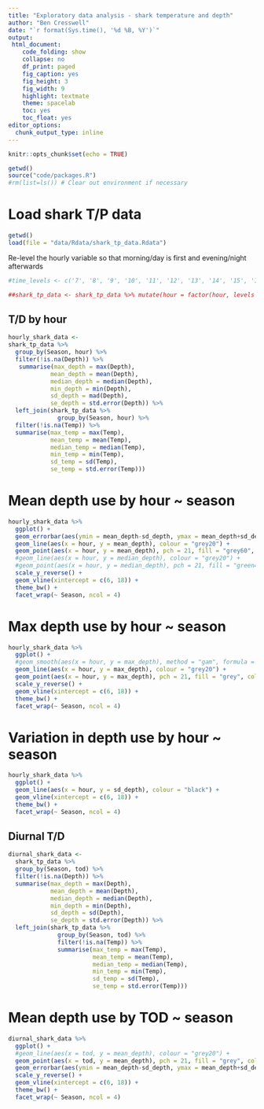 ```yaml
---
title: "Exploratory data analysis - shark temperature and depth"
author: "Ben Cresswell"
date: "`r format(Sys.time(), '%d %B, %Y')`"
output: 
 html_document:
    code_folding: show
    collapse: no
    df_print: paged
    fig_caption: yes
    fig_height: 3
    fig_width: 9
    highlight: textmate
    theme: spacelab
    toc: yes
    toc_float: yes
editor_options: 
  chunk_output_type: inline
---
```



```r
knitr::opts_chunk$set(echo = TRUE)
```


```r
getwd()
source("code/packages.R")
#rm(list=ls()) # Clear out environment if necessary
```


# Load shark T/P data
```r
getwd()
load(file = "data/Rdata/shark_tp_data.Rdata")
```

Re-level the hourly variable so that morning/day is first and evening/night afterwards
```r
#time_levels <- c('7', '8', '9', '10', '11', '12', '13', '14', '15', '16', '17', '18', '19', '20', '21', '22', '23', '0', '1', '2', '3', '4', '5', '6')

##shark_tp_data <- shark_tp_data %>% mutate(hour = factor(hour, levels = time_levels))
```


## T/D by hour
```r
hourly_shark_data <- 
shark_tp_data %>% 
  group_by(Season, hour) %>% 
  filter(!is.na(Depth)) %>% 
   summarise(max_depth = max(Depth),
            mean_depth = mean(Depth),
            median_depth = median(Depth),
            min_depth = min(Depth),
            sd_depth = mad(Depth),
            se_depth = std.error(Depth)) %>% 
  left_join(shark_tp_data %>% 
              group_by(Season, hour) %>% 
  filter(!is.na(Temp)) %>% 
  summarise(max_temp = max(Temp),
            mean_temp = mean(Temp),
            median_temp = median(Temp),
            min_temp = min(Temp),
            sd_temp = sd(Temp),
            se_temp = std.error(Temp)))
```

# Mean depth use by hour ~ season
```r
hourly_shark_data %>% 
  ggplot() +
  geom_errorbar(aes(ymin = mean_depth-sd_depth, ymax = mean_depth+sd_depth, x = hour), width = 0.1, colour = "grey40", linewidth = 0.2) +
  geom_line(aes(x = hour, y = mean_depth), colour = "grey20") +
  geom_point(aes(x = hour, y = mean_depth), pch = 21, fill = "grey60", colour = "black") +
  #geom_line(aes(x = hour, y = median_depth), colour = "grey20") +
  #geom_point(aes(x = hour, y = median_depth), pch = 21, fill = "green4", colour = "black") +
  scale_y_reverse() +
  geom_vline(xintercept = c(6, 18)) +
  theme_bw() +
  facet_wrap(~ Season, ncol = 4)
```


# Max depth use by hour ~ season
```r
hourly_shark_data %>% 
  ggplot() +
  #geom_smooth(aes(x = hour, y = max_depth), method = "gam", formula = y~s(x, bs = "cs", k = 22), colour = "blue") +
  geom_line(aes(x = hour, y = max_depth), colour = "grey20") +
  geom_point(aes(x = hour, y = max_depth), pch = 21, fill = "grey", colour = "black") +
  scale_y_reverse() +
  geom_vline(xintercept = c(6, 18)) +
  theme_bw() +
  facet_wrap(~ Season, ncol = 4)
```




# Variation in depth use by hour ~ season
```r
hourly_shark_data %>% 
  ggplot() +
  geom_line(aes(x = hour, y = sd_depth), colour = "black") +
  geom_vline(xintercept = c(6, 18)) +
  theme_bw() +
  facet_wrap(~ Season, ncol = 4)
```



####### 





## Diurnal T/D
```r
diurnal_shark_data <- 
  shark_tp_data %>%
  group_by(Season, tod) %>% 
  filter(!is.na(Depth)) %>% 
  summarise(max_depth = max(Depth),
            mean_depth = mean(Depth),
            median_depth = median(Depth),
            min_depth = min(Depth),
            sd_depth = sd(Depth),
            se_depth = std.error(Depth)) %>% 
  left_join(shark_tp_data %>% 
              group_by(Season, tod) %>% 
              filter(!is.na(Temp)) %>% 
              summarise(max_temp = max(Temp),
                        mean_temp = mean(Temp),
                        median_temp = median(Temp),
                        min_temp = min(Temp),
                        sd_temp = sd(Temp),
                        se_temp = std.error(Temp)))
```




# Mean depth use by TOD ~ season
```r
diurnal_shark_data %>% 
  ggplot() +
  #geom_line(aes(x = tod, y = mean_depth), colour = "grey20") +
  geom_point(aes(x = tod, y = mean_depth), pch = 21, fill = "grey", colour = "black") +
  geom_errorbar(aes(ymin = mean_depth-sd_depth, ymax = mean_depth+sd_depth, x = tod), width = 0.1, colour = "black") +
  scale_y_reverse() +
  geom_vline(xintercept = c(6, 18)) +
  theme_bw() +
  facet_wrap(~ Season, ncol = 4)
```
